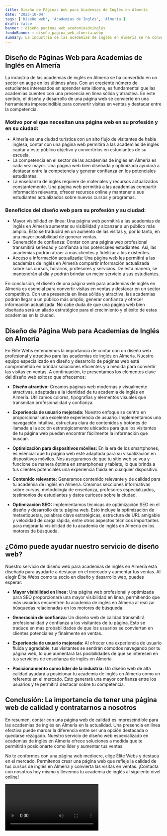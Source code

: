 ```yaml
---
title: Diseño de Páginas Web para Academias de Inglés en Almería
date: '2023-10-04'
tags: ['Diseño web', 'Academias de Inglés', 'Almería']
draft: false
banner : diseño_paginas_web_academiasdeinglés
fondoBanner : diseño_pagina_web_almería.webp
summary: La industria de las academias de inglés en Almería se ha convertido en un sector en auge en los últimos años. Con un creciente número de estudiantes interesados en aprender este idioma, es fundamental que las academias cuenten con una presencia en línea sólida y atractiva. En este sentido, el diseño y desarrollo de una página web se convierte en una herramienta imprescindible para convertir visitas en ventas y destacar entre la competencia.
---
```


## Diseño de Páginas Web para Academias de Inglés en Almería

La industria de las academias de inglés en Almería se ha convertido en un sector en auge en los últimos años. Con un creciente número de estudiantes interesados en aprender este idioma, es fundamental que las academias cuenten con una presencia en línea sólida y atractiva. En este sentido, el diseño y desarrollo de una página web se convierte en una herramienta imprescindible para convertir visitas en ventas y destacar entre la competencia.

### Motivo por el que necesitan una página web en su profesión y en su ciudad:

- Almería es una ciudad turística con un alto flujo de visitantes de habla inglesa, contar con una página web permitirá a las academias de inglés captar a este público objetivo y convertirlos en estudiantes de su escuela.
- La competencia en el sector de las academias de inglés en Almería es cada vez mayor. Una página web bien diseñada y optimizada ayudará a destacar entre la competencia y generar confianza en los potenciales estudiantes.
- La enseñanza de inglés requiere de materiales y recursos actualizados constantemente. Una página web permitirá a las academias compartir información relevante, ofrecer recursos online y mantener a sus estudiantes actualizados sobre nuevos cursos y programas.

### Beneficios del diseño web para su profesión y su ciudad:

- Mayor visibilidad en línea: Una página web permitirá a las academias de inglés en Almería aumentar su visibilidad y alcanzar a un público más amplio. Esto se traducirá en un aumento de las visitas y, por lo tanto, en una mayor posibilidad de generar ventas.
- Generación de confianza: Contar con una página web profesional transmitirá seriedad y confianza a los potenciales estudiantes. Así, las academias podrán atraer a más clientes y fidelizar a los existentes.
- Acceso a información actualizada: Una página web les permitirá a las academias de inglés en Almería compartir información actualizada sobre sus cursos, horarios, profesores y servicios. De esta manera, se mantendrán al día y podrán brindar un mejor servicio a sus estudiantes.

En conclusión, el diseño de una página web para academias de inglés en Almería es esencial para convertir visitas en ventas y destacar en un sector competitivo. Con una presencia en línea sólida y atractiva, las academias podrán llegar a un público más amplio, generar confianza y ofrecer información actualizada. No cabe duda de que una página web bien diseñada será un aliado estratégico para el crecimiento y el éxito de estas academias en la ciudad.

<GifSeo />

<Cta />

## Diseño de Página Web para Academias de Inglés en Almería

En Élite Webs entendemos la importancia de contar con un diseño web profesional y atractivo para las academias de inglés en Almería. Nuestro equipo especializado en diseño y desarrollo de páginas web está comprometido en brindar soluciones eficientes y a medida para convertir las visitas en ventas. A continuación, te presentamos los elementos clave del diseño web exitoso que ofrecemos:

- **Diseño atractivo:** Creamos páginas web modernas y visualmente atractivas, adaptadas a la identidad de tu academia de inglés en Almería. Utilizamos colores, tipografías y elementos visuales que transmitan profesionalidad y confianza.

- **Experiencia de usuario mejorada:** Nuestro enfoque se centra en proporcionar una excelente experiencia de usuario. Implementamos una navegación intuitiva, estructura clara de contenidos y botones de llamada a la acción estratégicamente ubicados para que los visitantes de tu página web puedan encontrar fácilmente la información que buscan.

- **Optimización para dispositivos móviles:** En la era de los smartphones, es esencial que tu página web esté adaptada para su visualización en dispositivos móviles. Nos aseguramos de que tu sitio web se vea y funcione de manera óptima en smartphones y tablets, lo que brinda a tus clientes potenciales una experiencia fluida en cualquier dispositivo.

- **Contenido relevante:** Generamos contenido relevante y de calidad para tu academia de inglés en Almería. Creamos secciones informativas sobre cursos, metodología de enseñanza, profesores especializados, testimonios de estudiantes y datos curiosos sobre la ciudad.

- **Optimización SEO:** Implementamos técnicas de optimización SEO en el diseño y desarrollo de tu página web. Esto incluye la optimización de metaetiquetas, palabras clave estratégicas, estructura de URL amigable y velocidad de carga rápida, entre otros aspectos técnicos importantes para mejorar la visibilidad de tu academia de inglés en Almería en los motores de búsqueda.

## ¿Cómo puede ayudar nuestro servicio de diseño web?

Nuestro servicio de diseño web para academias de inglés en Almería está diseñado para ayudarte a destacar en el mercado y aumentar tus ventas. Al elegir Élite Webs como tu socio en diseño y desarrollo web, puedes esperar:

- **Mayor visibilidad en línea:** Una página web profesional y optimizada para SEO proporcionará una mayor visibilidad en línea, permitiendo que más usuarios encuentren tu academia de inglés en Almería al realizar búsquedas relacionadas en los motores de búsqueda.

- **Generación de confianza:** Un diseño web de calidad transmitirá profesionalidad y confianza a los visitantes de tu página. Esto se traduce en más probabilidades de que los usuarios se conviertan en clientes potenciales y finalmente en ventas.

- **Experiencia de usuario mejorada:** Al ofrecer una experiencia de usuario fluida y agradable, tus visitantes se sentirán cómodos navegando por tu página web, lo que aumentará las posibilidades de que se interesen en tus servicios de enseñanza de inglés en Almería.

- **Posicionamiento como líder de la industria:** Un diseño web de alta calidad ayudará a posicionar tu academia de inglés en Almería como un referente en el mercado. Esto generará una mayor confianza entre los usuarios y te permitirá destacar sobre tu competencia.

## Conclusión: La importancia de tener una página web de calidad y contratarnos a nosotros

En resumen, contar con una página web de calidad es imprescindible para las academias de inglés en Almería en la actualidad. Una presencia en línea efectiva puede marcar la diferencia entre ser una opción destacada o quedarse rezagado. Nuestro servicio de diseño web especializado en academias de inglés en Almería ofrece soluciones a medida que te permitirán posicionarte como líder y aumentar tus ventas.

No te conformes con una página web mediocre, elige Élite Webs y destaca en el mercado. Permítenos crear una página web que refleje la calidad de tus cursos de inglés en Almería y convierta las visitas en ventas. ¡Contacta con nosotros hoy mismo y llevemos tu academia de inglés al siguiente nivel online!

<Video />

<CtaBot job='Academias de Inglés' city='Almería'/>

<Gmaps query='Almería+españa+maps' />
